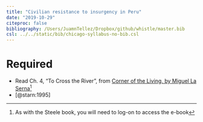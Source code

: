 ```yaml
---
title: "Civilian resistance to insurgency in Peru"
date: "2019-10-29"
citeproc: false
bibliography: /Users/JuamnTellez/Dropbox/github/whistle/master.bib
csl: ../../static/bib/chicago-syllabus-no-bib.csl
---
```

  
# Required
  
  
- <i class="fa fa-external-link-square-alt" aria-hidden="true"></i> Read Ch. 4, "To Cross the River", from [Corner of the Living, by Miguel La Serna](https://ebookcentral.proquest.com/lib/southcarolina/detail.action?docID=834230)^[As with the Steele book, you will need to log-on to access the e-book]
- <i class="far fa-file-pdf"></i> [@starn:1995]